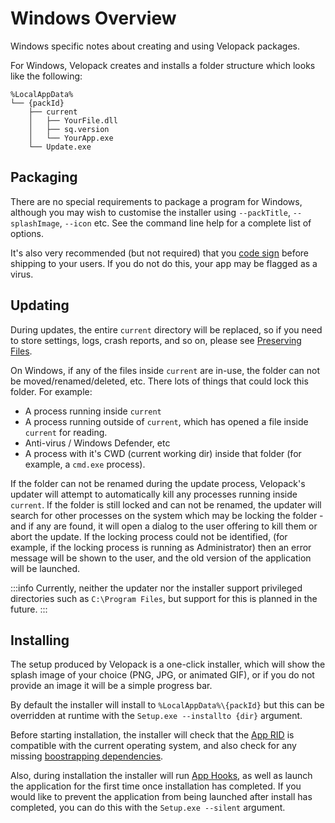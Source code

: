# Windows Overview
<AppliesTo win />
Windows specific notes about creating and using Velopack packages.

For Windows, Velopack creates and installs a folder structure which looks like the following:

```
%LocalAppData%
└── {packId}
    ├── current
    │   ├── YourFile.dll
    │   ├── sq.version
    │   └── YourApp.exe
    └── Update.exe
```

## Packaging
There are no special requirements to package a program for Windows, although you may wish to customise the installer 
using `--packTitle`, `--splashImage`, `--icon` etc. See the command line help for a complete list of options.

It's also very recommended (but not required) that you [code sign](../signing.mdx) before shipping to your users. If you do not do this,
your app may be flagged as a virus.

## Updating
During updates, the entire `current` directory will be replaced, so if you need to store settings, logs, crash reports, and so on, 
please see [Preserving Files](../../integrating/preserved-files.mdx).

On Windows, if any of the files inside `current` are in-use, the folder can not be moved/renamed/deleted, etc. 
There lots of things that could lock this folder. For example:
- A process running inside `current`
- A process running outside of `current`, which has opened a file inside `current` for reading. 
- Anti-virus / Windows Defender, etc
- A process with it's CWD (current working dir) inside that folder (for example, a `cmd.exe` process).

If the folder can not be renamed during the update process, Velopack's updater will attempt to automatically kill any processes running inside `current`.
If the folder is still locked and can not be renamed, the updater will search for other processes on the system which may be locking the folder - 
and if any are found, it will open a dialog to the user offering to kill them or abort the update. If the locking process could not be identified,
(for example, if the locking process is running as Administrator) then an error message will be shown to the user, and the old version of the
application will be launched.

:::info
Currently, neither the updater nor the installer support privileged directories such as `C:\Program Files`, but support for this is planned in the future.
:::

## Installing
The setup produced by Velopack is a one-click installer, which will show the splash image of your choice (PNG, JPG, or animated GIF), 
or if you do not provide an image it will be a simple progress bar. 

By default the installer will install to `%LocalAppData%\{packId}` but this can be overridden at runtime with the `Setup.exe --installto {dir}` argument.

Before starting installation, the installer will check that the [App RID](../rid.mdx) is compatible with the current operating system,
and also check for any missing [boostrapping dependencies](../bootstrapping.mdx).

Also, during installation the installer will run [App Hooks](../../integrating/hooks.mdx), as well as launch the application for the first time 
once installation has completed. If you would like to prevent the application from being launched after install has completed,
you can do this with the `Setup.exe --silent` argument.